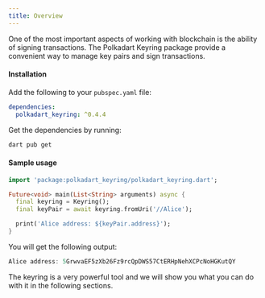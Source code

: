 ```yaml
---
title: Overview
---
```


One of the most important aspects of working with blockchain is the ability of signing transactions. The Polkadart Keyring package provide a convenient way to manage key pairs and sign transactions.

#### Installation

Add the following to your `pubspec.yaml` file:

```yaml title="pubspec.yaml"
dependencies:
  polkadart_keyring: ^0.4.4
```

Get the dependencies by running:

```bash
dart pub get
```

#### Sample usage

```dart title="demo.dart"
import 'package:polkadart_keyring/polkadart_keyring.dart';

Future<void> main(List<String> arguments) async {
  final keyring = Keyring();
  final keyPair = await keyring.fromUri('//Alice');

  print('Alice address: ${keyPair.address}');
}
```

You will get the following output:

```dart
Alice address: 5GrwvaEF5zXb26Fz9rcQpDWS57CtERHpNehXCPcNoHGKutQY
```

The keyring is a very powerful tool and we will show you what you can do with it in the following sections.
